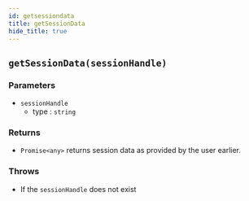 ```yaml
---
id: getsessiondata
title: getSessionData
hide_title: true
---
```


## ``getSessionData(sessionHandle)``

### Parameters
- ``sessionHandle``
  - type : ``string``

### Returns
- ``Promise<any>`` returns session data as provided by the user earlier.

### Throws
- If the `sessionHandle` does not exist